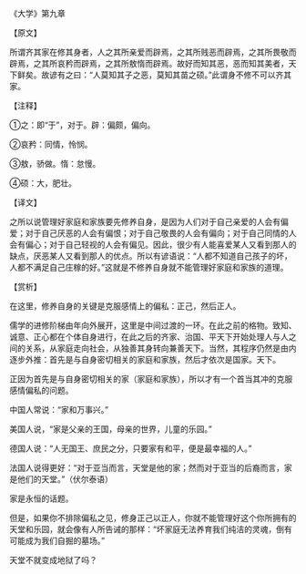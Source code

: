 

《大学》第九章

【原文】

所谓齐其家在修其身者，人之其所亲爱而辟焉，之其所贱恶而辟焉，之其所畏敬而辟焉，之其所哀矜而辟焉，之其所敖惰而辟焉。故好而知其恶，恶而知其美者，天下鲜矣。故谚有之曰：“人莫知其子之恶，莫知其苗之硕。”此谓身不修不可以齐其家。

【注释】

①之：即“于”，对于。辟：偏颇，偏向。

②哀矜：同情，怜悯。

③敖，骄做。惰：怠慢。

④硕：大，肥壮。

【译文】

之所以说管理好家庭和家族要先修养自身，是因为人们对于自己亲爱的人会有偏爱；对于自己厌恶的人会有偏恨；对于自己敬畏的人会有偏向；对于自己同情的人会有偏心；对于自己轻视的人会有偏见。因此，很少有人能喜爱某人又看到那人的缺点，厌恶某人又看到那人的优点。所以有谚语说：“人都不知道自己孩子的坏，人都不满足自己庄稼的好。”这就是不修养自身就不能管理好家庭和家族的道理。

【赏析】

在这里，修养自身的关键是克服感情上的偏私：正己，然后正人。

儒学的进修阶梯由年向外展开，这里是中间过渡的一环。在此之前的格物。致知、诚意、正心都在个体自身进行，在此之后的齐家、治国、平天下开始处理人与人之间的关系，从家庭走向社会，从独善其身转向兼善天下。当然，其程序仍然是由内逐步外推：首先是与自身密切相关的家庭和家族，然后才依次是国家。天下。

正因为首先是与自身密切相关的家（家庭和家族），所以才有一个首当其冲的克服感情偏私的问题。

中国人常说：“家和万事兴。”

美国人说，“家是父亲的王国，母亲的世界，儿童的乐园。”

德国人说：“人无国王、庶民之分，只要家有和平，便是最幸福的人。”

法国人说得更好：“对于亚当而言，天堂是他的家；然而对于亚当的后裔而言，家是他们的天堂。”（伏尔泰语）

家是永恒的话题。

但是，如果你不排除偏私之见，修身正己以正人，你就不能管理好这个你所拥有的天堂和乐园，就会像有人所告诫的那样：“坏家庭无法养育我们纯洁的灵魂，倒有可能成为我们自掘的墓场。”

天堂不就变成地狱了吗？

